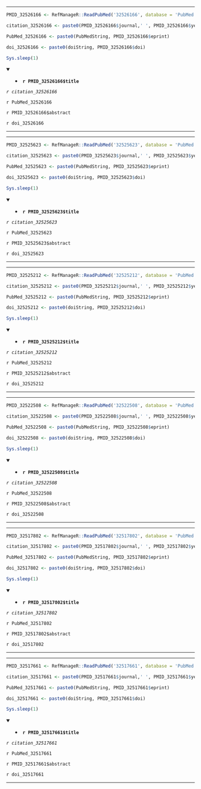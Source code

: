 

---

```r

PMID_32526166 <- RefManageR::ReadPubMed('32526166', database = 'PubMed')

citation_32526166 <- paste0(PMID_32526166$journal,' ', PMID_32526166$year, ' ', PMID_32526166$month,';', PMID_32526166$volume,'(', PMID_32526166$number,'):', PMID_32526166$pages)

PubMed_32526166 <- paste0(PubMedString, PMID_32526166$eprint)

doi_32526166 <- paste0(doiString, PMID_32526166$doi)

Sys.sleep(1)

```

<details open> <summary>
- **`r PMID_32526166$title`**
</summary> 

*`r citation_32526166`*

`r PubMed_32526166`

`r PMID_32526166$abstract`

`r doi_32526166`

</details>

---




---

```r

PMID_32525623 <- RefManageR::ReadPubMed('32525623', database = 'PubMed')

citation_32525623 <- paste0(PMID_32525623$journal,' ', PMID_32525623$year, ' ', PMID_32525623$month,';', PMID_32525623$volume,'(', PMID_32525623$number,'):', PMID_32525623$pages)

PubMed_32525623 <- paste0(PubMedString, PMID_32525623$eprint)

doi_32525623 <- paste0(doiString, PMID_32525623$doi)

Sys.sleep(1)

```

<details open> <summary>
- **`r PMID_32525623$title`**
</summary> 

*`r citation_32525623`*

`r PubMed_32525623`

`r PMID_32525623$abstract`

`r doi_32525623`

</details>

---




---

```r

PMID_32525212 <- RefManageR::ReadPubMed('32525212', database = 'PubMed')

citation_32525212 <- paste0(PMID_32525212$journal,' ', PMID_32525212$year, ' ', PMID_32525212$month,';', PMID_32525212$volume,'(', PMID_32525212$number,'):', PMID_32525212$pages)

PubMed_32525212 <- paste0(PubMedString, PMID_32525212$eprint)

doi_32525212 <- paste0(doiString, PMID_32525212$doi)

Sys.sleep(1)

```

<details open> <summary>
- **`r PMID_32525212$title`**
</summary> 

*`r citation_32525212`*

`r PubMed_32525212`

`r PMID_32525212$abstract`

`r doi_32525212`

</details>

---




---

```r

PMID_32522508 <- RefManageR::ReadPubMed('32522508', database = 'PubMed')

citation_32522508 <- paste0(PMID_32522508$journal,' ', PMID_32522508$year, ' ', PMID_32522508$month,';', PMID_32522508$volume,'(', PMID_32522508$number,'):', PMID_32522508$pages)

PubMed_32522508 <- paste0(PubMedString, PMID_32522508$eprint)

doi_32522508 <- paste0(doiString, PMID_32522508$doi)

Sys.sleep(1)

```

<details open> <summary>
- **`r PMID_32522508$title`**
</summary> 

*`r citation_32522508`*

`r PubMed_32522508`

`r PMID_32522508$abstract`

`r doi_32522508`

</details>

---




---

```r

PMID_32517802 <- RefManageR::ReadPubMed('32517802', database = 'PubMed')

citation_32517802 <- paste0(PMID_32517802$journal,' ', PMID_32517802$year, ' ', PMID_32517802$month,';', PMID_32517802$volume,'(', PMID_32517802$number,'):', PMID_32517802$pages)

PubMed_32517802 <- paste0(PubMedString, PMID_32517802$eprint)

doi_32517802 <- paste0(doiString, PMID_32517802$doi)

Sys.sleep(1)

```

<details open> <summary>
- **`r PMID_32517802$title`**
</summary> 

*`r citation_32517802`*

`r PubMed_32517802`

`r PMID_32517802$abstract`

`r doi_32517802`

</details>

---




---

```r

PMID_32517661 <- RefManageR::ReadPubMed('32517661', database = 'PubMed')

citation_32517661 <- paste0(PMID_32517661$journal,' ', PMID_32517661$year, ' ', PMID_32517661$month,';', PMID_32517661$volume,'(', PMID_32517661$number,'):', PMID_32517661$pages)

PubMed_32517661 <- paste0(PubMedString, PMID_32517661$eprint)

doi_32517661 <- paste0(doiString, PMID_32517661$doi)

Sys.sleep(1)

```

<details open> <summary>
- **`r PMID_32517661$title`**
</summary> 

*`r citation_32517661`*

`r PubMed_32517661`

`r PMID_32517661$abstract`

`r doi_32517661`

</details>

---


